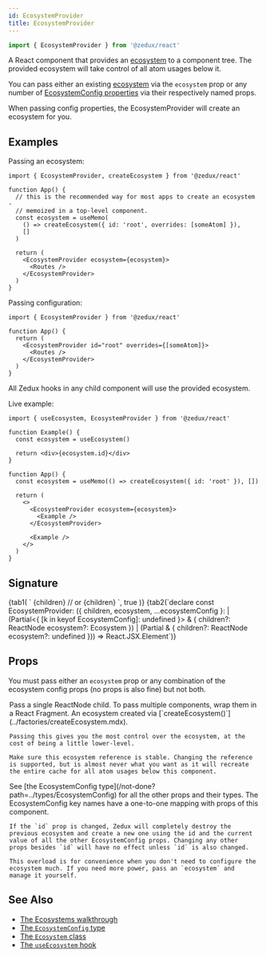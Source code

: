 ```yaml
---
id: EcosystemProvider
title: EcosystemProvider
---
```



```ts
import { EcosystemProvider } from '@zedux/react'
```

A React component that provides an [ecosystem](../classes/Ecosystem) to a component tree. The provided ecosystem will take control of all atom usages below it.

You can pass either an existing [ecosystem](../classes/Ecosystem) via the `ecosystem` prop or any number of [EcosystemConfig properties](/not-done?path=../types/EcosystemConfig) via their respectively named props.

When passing config properties, the EcosystemProvider will create an ecosystem for you.

## Examples

Passing an ecosystem:

```tsx
import { EcosystemProvider, createEcosystem } from '@zedux/react'

function App() {
  // this is the recommended way for most apps to create an ecosystem -
  // memoized in a top-level component.
  const ecosystem = useMemo(
    () => createEcosystem({ id: 'root', overrides: [someAtom] }),
    []
  )

  return (
    <EcosystemProvider ecosystem={ecosystem}>
      <Routes />
    </EcosystemProvider>
  )
}
```

Passing configuration:

```tsx
import { EcosystemProvider } from '@zedux/react'

function App() {
  return (
    <EcosystemProvider id="root" overrides={[someAtom]}>
      <Routes />
    </EcosystemProvider>
  )
}
```

All Zedux hooks in any child component will use the provided ecosystem.

Live example:

```tsx live ecosystemId=EcosystemProvider noProvide=true resultVar=App version=2
import { useEcosystem, EcosystemProvider } from '@zedux/react'

function Example() {
  const ecosystem = useEcosystem()

  return <div>{ecosystem.id}</div>
}

function App() {
  const ecosystem = useMemo(() => createEcosystem({ id: 'root' }), [])

  return (
    <>
      <EcosystemProvider ecosystem={ecosystem}>
        <Example />
      </EcosystemProvider>

      <Example />
    </>
  )
}
```

## Signature

<Tabs>
  {tab1(
    `<EcosystemProvider ecosystem={ecosystem}>
    {children}
  </EcosystemProvider>
  // or
  <EcosystemProvider {...ecosystemConfig}>
    {children}
  </EcosystemProvider>`,
    true
  )}
  {tab2(`declare const EcosystemProvider: ({
    children,
    ecosystem,
    ...ecosystemConfig
  }:
    | (Partial<{ [k in keyof EcosystemConfig]: undefined }> & {
        children?: ReactNode
        ecosystem?: Ecosystem
      })
    | (Partial<EcosystemConfig> & {
        children?: ReactNode
        ecosystem?: undefined
      })) => React.JSX.Element`)}
</Tabs>

## Props

You must pass either an `ecosystem` prop or any combination of the ecosystem config props (no props is also fine) but not both.

<Legend>

  <Item name="children">
    Pass a single ReactNode child. To pass multiple components, wrap them in a React Fragment.

  </Item>
  <Item name="ecosystem">
    An ecosystem created via [`createEcosystem()`](../factories/createEcosystem.mdx).

    Passing this gives you the most control over the ecosystem, at the cost of being a little lower-level.

    Make sure this ecosystem reference is stable. Changing the reference is supported, but is almost never what you want as it will recreate the entire cache for all atom usages below this component.

  </Item>
  <Item name="ecosystemConfig">
    See [the EcosystemConfig type](/not-done?path=../types/EcosystemConfig) for all the other props and their types. The EcosystemConfig key names have a one-to-one mapping with props of this component.

    If the `id` prop is changed, Zedux will completely destroy the previous ecosystem and create a new one using the id and the current value of all the other EcosystemConfig props. Changing any other props besides `id` will have no effect unless `id` is also changed.

    This overload is for convenience when you don't need to configure the ecosystem much. If you need more power, pass an `ecosystem` and manage it yourself.

  </Item>
</Legend>

## See Also

- [The Ecosystems walkthrough](../../../walkthrough/ecosystems.mdx)
- [The `EcosystemConfig` type](/not-done?path=../types/EcosystemConfig)
- [The `Ecosystem` class](../classes/Ecosystem.mdx)
- [The `useEcosystem` hook](../hooks/useEcosystem.mdx)
